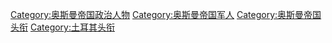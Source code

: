 {{Commons cat|Pashas}}

[[Category:奥斯曼帝国政治人物|Category:奥斯曼帝国政治人物]]
[[Category:奥斯曼帝国军人|Category:奥斯曼帝国军人]]
[[Category:奥斯曼帝国头衔|Category:奥斯曼帝国头衔]]
[[Category:土耳其头衔|Category:土耳其头衔]]